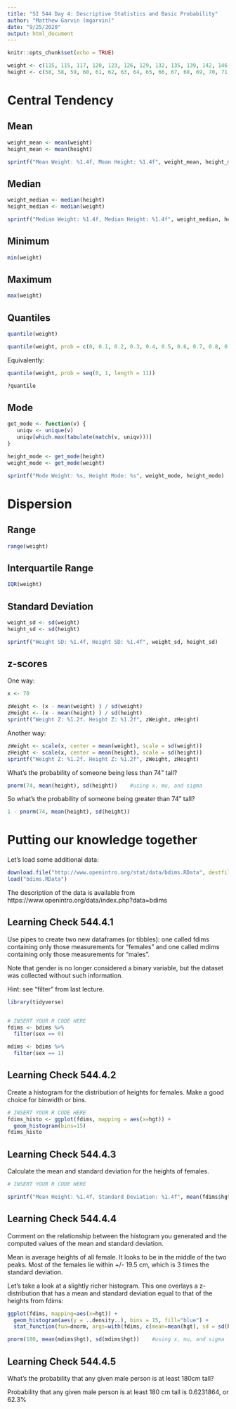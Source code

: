 ```yaml
---
title: "SI 544 Day 4: Descriptive Statistics and Basic Probability"
author: "Matthew Garvin (mgarvin)"
date: "9/25/2020"
output: html_document
---
```


```r
knitr::opts_chunk$set(echo = TRUE)
```

```r
weight <- c(115, 115, 117, 120, 123, 126, 129, 132, 135, 139, 142, 146, 150, 154, 159, 164, 180)
height <- c(58, 58, 59, 60, 61, 62, 63, 64, 65, 66, 67, 68, 69, 70, 71, 72) 
```

# Central Tendency

## Mean

```r
weight_mean <- mean(weight)
height_mean <- mean(height)

sprintf("Mean Weight: %1.4f, Mean Height: %1.4f", weight_mean, height_mean)
```

## Median

```r
weight_median <- median(height)
height_median <- median(weight)

sprintf("Median Weight: %1.4f, Median Height: %1.4f", weight_median, height_median)
```


## Minimum

```r
min(weight)
```

## Maximum

```r
max(weight)
```

## Quantiles

```r
quantile(weight)
```

```r
quantile(weight, prob = c(0, 0.1, 0.2, 0.3, 0.4, 0.5, 0.6, 0.7, 0.8, 0.9, 1.0))
```
Equivalently:

```r
quantile(weight, prob = seq(0, 1, length = 11))
```

```r
?quantile
```

## Mode

```r
get_mode <- function(v) {
   uniqv <- unique(v)
   uniqv[which.max(tabulate(match(v, uniqv)))]
}

height_mode <- get_mode(height)
weight_mode <- get_mode(weight)

sprintf("Mode Weight: %s, Height Mode: %s", weight_mode, height_mode)
```

# Dispersion

## Range

```r
range(weight)
```

## Interquartile Range

```r
IQR(weight)
```

## Standard Deviation

```r
weight_sd <- sd(weight)
height_sd <- sd(height)

sprintf("Weight SD: %1.4f, Height SD: %1.4f", weight_sd, height_sd)
```

## z-scores

One way:

```r
x <- 70

zWeight <- (x - mean(weight) ) / sd(weight)
zHeight <- (x - mean(height) ) / sd(height)
sprintf("Weight Z: %1.2f. Height Z: %1.2f", zWeight, zHeight)

```

Another way:

```r

zWeight <- scale(x, center = mean(weight), scale = sd(weight))
zHeight <- scale(x, center = mean(height), scale = sd(height))
sprintf("Weight Z: %1.2f. Height Z: %1.2f", zWeight, zHeight)
```

What's the probability of someone being less than 74" tall?

```r

pnorm(74, mean(height), sd(height))    #using x, mu, and sigma

```

So what's the probability of someone being greater than 74" tall?

```r
1 - pnorm(74, mean(height), sd(height)) 
```

# Putting our knowledge together

Let's load some additional data:

```r
download.file("http://www.openintro.org/stat/data/bdims.RData", destfile = "bdims.RData")
load("bdims.RData")
```

The description of the data is available from https://www.openintro.org/data/index.php?data=bdims

## Learning Check 544.4.1

Use pipes to create two new dataframes (or tibbles): 
one called fdims containing only those measurements for "females" and 
one called mdims containing only those measurements for "males". 

Note that gender is no longer considered a binary variable, but the dataset was collected without
such information.

Hint: see "filter" from last lecture.

```r
library(tidyverse)
```

```r

```


```r
# INSERT YOUR R CODE HERE
fdims <- bdims %>%
  filter(sex == 0)

mdims <- bdims %>%
  filter(sex == 1)
```

## Learning Check 544.4.2

Create a histogram for the distribution of heights for females.  Make a good choice for binwidth or bins.

```r
# INSERT YOUR R CODE HERE
fdims_histo <- ggplot(fdims, mapping = aes(x=hgt)) +
  geom_histogram(bins=15)
fdims_histo
```

## Learning Check 544.4.3

Calculate the mean and standard deviation for the heights of females.

```r
# INSERT YOUR R CODE HERE

sprintf("Mean Height: %1.4f, Standard Deviation: %1.4f", mean(fdims$hgt), sd(fdims$hgt))


```


## Learning Check 544.4.4

Comment on the relationship between the histogram you generated and the computed values of the mean and 
standard deviation.

Mean is average heights of all female. It looks to be in the middle of the two peaks. Most of the females lie within +/- 19.5 cm, which is 3 times the standard deviation.



Let's take a look at a slightly richer histogram.  This one overlays a z-distribution that has a mean and standard
deviation equal to that of the heights from fdims:

```r
ggplot(fdims, mapping=aes(x=hgt)) + 
  geom_histogram(aes(y = ..density..), bins = 15, fill="blue") + 
  stat_function(fun=dnorm, args=with(fdims, c(mean=mean(hgt), sd = sd(hgt))))
```
```r

pnorm(180, mean(mdims$hgt), sd(mdims$hgt))    #using x, mu, and sigma

```

## Learning Check 544.4.5

What's the probability that any given male person is at least 180cm tall?

Probability that any given male person is at least 180 cm tall is 0.6231864, or 62.3%

